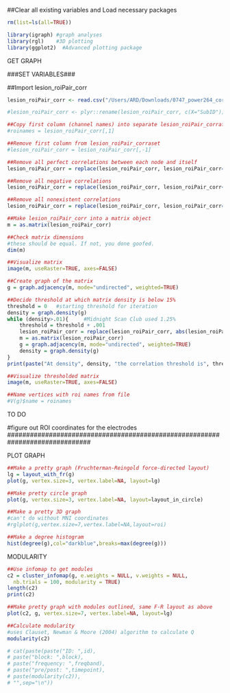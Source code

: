 ##############################################################################
##Clear all existing variables and Load necessary packages
```r
rm(list=ls(all=TRUE))

library(igraph)	#graph analyses
library(rgl)	#3D plotting
library(ggplot2)  #Advanced plotting package
```
############################### GET GRAPH #################################
###SET VARIABLES###
<!-- id = "250" -->
<!-- block= "001" -->
<!-- t = 2	#1 or 2, because I got really lazy of re-typing -->
<!-- if (t==1){ -->
<!-- 	freqband = "70-150" -->
<!-- } else if (t==2){ -->
<!-- 	freqband = "185-235" -->
<!-- } -->
<!-- timepoint = "pre" -->

<!-- ##Set file path -->
<!-- mfile = file.path("C:","Users","carol","Documents","PhD","Research","Exercise","lesion_roiPair_corra Processing", -->
<!-- 	paste(id,"-",block,"_power",freqband,"_correlation_noheader.csv",sep="")) -->

##Import lesion_roiPair_corr
```r
lesion_roiPair_corr <- read.csv("/Users/ARD/Downloads/0747_power264_corr.csv", header=FALSE, sep = ",", fill = TRUE)  #Loading: load csv of left+right hemispheres lesioned ROI-ROI correlation pairs

#lesion_roiPair_corr <- plyr::rename(lesion_roiPair_corr, c(X="SubID"))   #Column Editing: rename subject column from "X" to "SubID"
```

```r
##Copy first column (channel names) into separate lesion_roiPair_corraframe
#roinames = lesion_roiPair_corr[,1]

##Remove first column from lesion_roiPair_corraset
#lesion_roiPair_corr = lesion_roiPair_corr[,-1]

##Remove all perfect correlations between each node and itself
lesion_roiPair_corr = replace(lesion_roiPair_corr, lesion_roiPair_corr==Inf,0)

##Remove all negative correlations
lesion_roiPair_corr = replace(lesion_roiPair_corr, lesion_roiPair_corr<0,0)

##Remove all nonexistent correlations
lesion_roiPair_corr = replace(lesion_roiPair_corr, lesion_roiPair_corr=="NaN",0)
```

```r
##Make lesion_roiPair_corr into a matrix object
m = as.matrix(lesion_roiPair_corr)

##Check matrix dimensions
#these should be equal. If not, you done goofed.
dim(m)

##Visualize matrix
image(m, useRaster=TRUE, axes=FALSE)
```

```r
##Create graph of the matrix
g = graph.adjacency(m, mode="undirected", weighted=TRUE)

##Decide threshold at which matrix density is below 15%
threshold = 0	#starting threshold for iteration
density = graph.density(g) 
while (density>.01){     #Midnight Scan Club used 1.25%
	threshold = threshold + .001
	lesion_roiPair_corr = replace(lesion_roiPair_corr, abs(lesion_roiPair_corr)<threshold, 0)
	m = as.matrix(lesion_roiPair_corr)
	g = graph.adjacency(m, mode="undirected", weighted=TRUE)
	density = graph.density(g)
}
print(paste("At density", density, "the correlation threshold is", threshold))
```

```r
##Visualize thresholded matrix
image(m, useRaster=TRUE, axes=FALSE)

##Name vertices with roi names from file
#V(g)$name = roinames
```
################################ TO DO #######################################
#figure out ROI coordinates for the electrodes
##############################################################################


############################### PLOT GRAPH #################################
```r
##Make a pretty graph (Fruchterman-Reingold force-directed layout)
lg = layout_with_fr(g)
plot(g, vertex.size=3, vertex.label=NA, layout=lg)

##Make pretty circle graph
plot(g, vertex.size=3, vertex.label=NA, layout=layout_in_circle)

##Make a pretty 3D graph
#can't do without MNI coordinates
#rglplot(g,vertex.size=7,vertex.label=NA,layout=roi)
```

```r
##Make a degree histogram
hist(degree(g),col="darkblue",breaks=max(degree(g)))
```
############################### MODULARITY #################################
```r
##Use infomap to get modules
c2 = cluster_infomap(g, e.weights = NULL, v.weights = NULL,
  nb.trials = 100, modularity = TRUE)
length(c2)
print(c2)

##Make pretty graph with modules outlined, same F-R layout as above
plot(c2, g, vertex.size=7, vertex.label=NA, layout=lg)

##Calculate modularity 
#uses Clauset, Newman & Moore (2004) algorithm to calculate Q
modularity(c2)

# cat(paste(paste("ID: ",id),
# paste("block: ",block),
# paste("frequency: ",freqband),
# paste("pre/post: ",timepoint),
# paste(modularity(c2)),
# "",sep="\n"))
```
